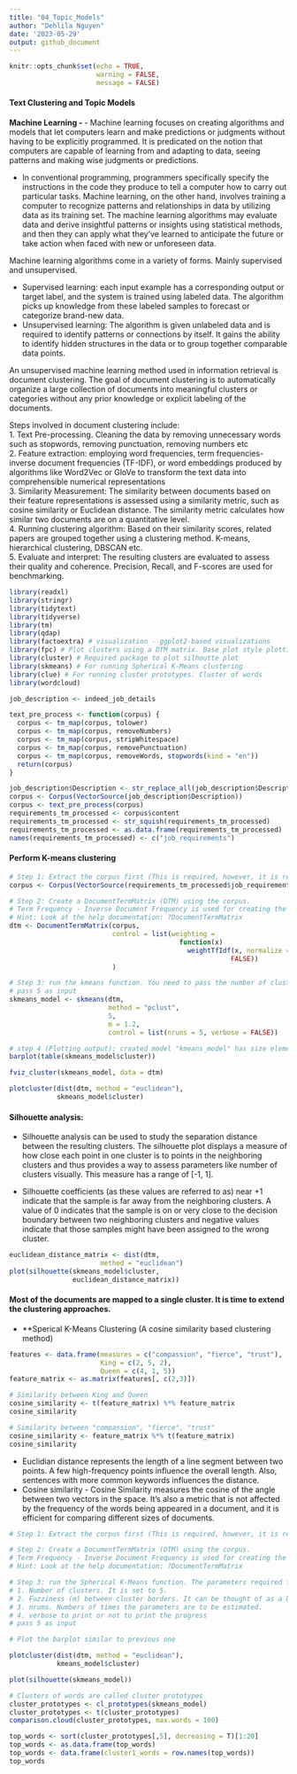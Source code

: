 ```yaml
---
title: "04_Topic_Models"
author: "Dehlila Nguyen"
date: '2023-05-29'
output: github_document
---
```


```r
knitr::opts_chunk$set(echo = TRUE,
                      warning = FALSE,
                      message = FALSE)
```

#### Text Clustering and Topic Models 

**Machine Learning - **
- Machine learning focuses on creating algorithms and models that let computers learn and make predictions or judgments without having to be explicitly programmed. It is predicated on the notion that computers are capable of learning from and adapting to data, seeing patterns and making wise judgments or predictions.    

- In conventional programming, programmers specifically specify the instructions in the code they produce to tell a computer how to carry out particular tasks. Machine learning, on the other hand, involves training a computer to recognize patterns and relationships in data by utilizing data as its training set. The machine learning algorithms may evaluate data and derive insightful patterns or insights using statistical methods, and then they can apply what they've learned to anticipate the future or take action when faced with new or unforeseen data.    

Machine learning algorithms come in a variety of forms. Mainly supervised and unsupervised. 

- Supervised learning: each input example has a corresponding output or target label, and the system is trained using labeled data. The algorithm picks up knowledge from these labeled samples to forecast or categorize brand-new data.
- Unsupervised learning: The algorithm is given unlabeled data and is required to identify patterns or connections by itself. It gains the ability to identify hidden structures in the data or to group together comparable data points.     

An unsupervised machine learning method used in information retrieval is document clustering. The goal of document clustering is to automatically organize a large collection of documents into meaningful clusters or categories without any prior knowledge or explicit labeling of the documents.

Steps involved in document clustering include:       
1. Text Pre-processing. Cleaning the data by removing unnecessary words such as stopwords, removing punctuation, removing numbers etc    
2. Feature extraction: employing word frequencies, term frequencies-inverse document frequencies (TF-IDF), or word embeddings produced by algorithms like Word2Vec or GloVe to transform the text data into comprehensible numerical representations     
3. Similarity Measurement: The similarity between documents based on their feature representations is assessed using a similarity metric, such as cosine similarity or Euclidean distance. The similarity metric calculates how similar two documents are on a quantitative level.       
4. Running clustering algorithm: Based on their similarity scores, related papers are grouped together using a clustering method. K-means, hierarchical clustering, DBSCAN etc.       
5. Evaluate and interpret: The resulting clusters are evaluated to assess their quality and coherence. Precision, Recall, and F-scores are used for benchmarking.      



```r
library(readxl)
library(stringr)
library(tidytext)
library(tidyverse)
library(tm)
library(qdap)
library(factoextra) # visualization - ggplot2-based visualizations 
library(fpc) # Plot clusters using a DTM matrix. Base plot style plotting 
library(cluster) # Required package to plot silhoutte plot 
library(skmeans) # For running Spherical K-Means clustering 
library(clue) # For running cluster prototypes. Cluster of words 
library(wordcloud)
```


```r
job_description <- indeed_job_details
```

```r
text_pre_process <- function(corpus) {
  corpus <- tm_map(corpus, tolower)
  corpus <- tm_map(corpus, removeNumbers)
  corpus <- tm_map(corpus, stripWhitespace)
  corpus <- tm_map(corpus, removePunctuation)
  corpus <- tm_map(corpus, removeWords, stopwords(kind = "en"))
  return(corpus)
}

```


```r
job_description$Description <- str_replace_all(job_description$Description, "\\r|\\n", " ")
corpus <- Corpus(VectorSource(job_description$Description))
corpus <- text_pre_process(corpus)
requirements_tm_processed <- corpus$content
requirements_tm_processed <- str_squish(requirements_tm_processed)
requirements_tm_processed <- as.data.frame(requirements_tm_processed)
names(requirements_tm_processed) <- c("job_requirements")
```

#### Perform K-means clustering 

```r
# Step 1: Extract the corpus first (This is required, however, it is redundant because the text is processed for cleaning using the corpus.)
corpus <- Corpus(VectorSource(requirements_tm_processed$job_requirements))

# Step 2: Create a DocumentTermMatrix (DTM) using the corpus. 
# Term Frequency - Inverse Document Frequency is used for creating the matrix. 
# Hint: Look at the help documentation: ?DocumentTermMatrix
dtm <- DocumentTermMatrix(corpus,
                          control = list(weighting = 
                                           function(x)
                                             weightTfIdf(x, normalize = 
                                                        FALSE))
                          )

# Step 3: run the kmeans function. You need to pass the number of clusters you want to create. 
# pass 5 as input 
skmeans_model <- skmeans(dtm, 
                         method = "pclust",
                         5,
                         m = 1.2,
                         control = list(nruns = 5, verbose = FALSE))

# step 4 (Plotting output): created model "kmeans_model" has size element.It provides count of elements mapped to each cluster. Using this size, create a frequency bar plot. 
barplot(table(skmeans_model$cluster))

```


```r
fviz_cluster(skmeans_model, data = dtm)
```


```r
plotcluster(dist(dtm, method = "euclidean"),
            skmeans_model$cluster)
```

#### Silhouette analysis: 
- Silhouette analysis can be used to study the separation distance between the resulting clusters. The silhouette plot displays a measure of how close each point in one cluster is to points in the neighboring clusters and thus provides a way to assess parameters like number of clusters visually. This measure has a range of [-1, 1].      

- Silhouette coefficients (as these values are referred to as) near +1 indicate that the sample is far away from the neighboring clusters. A value of 0 indicates that the sample is on or very close to the decision boundary between two neighboring clusters and negative values indicate that those samples might have been assigned to the wrong cluster.      
```r
euclidean_distance_matrix <- dist(dtm, 
                       method = "euclidean")
plot(silhouette(skmeans_model$cluster, 
                euclidean_distance_matrix))
```

#### Most of the documents are mapped to a single cluster. It is time to extend the clustering approaches.
- **Sperical K-Means Clustering (A cosine similarity based clustering method)

```r
features <- data.frame(measures = c("compassion", "fierce", "trust"), 
                       King = c(2, 5, 2),
                       Queen = c(4, 1, 5))
feature_matrix <- as.matrix(features[, c(2,3)])

# Similarity between King and Queen 
cosine_similarity <- t(feature_matrix) %*% feature_matrix
cosine_similarity

# Similarity between "compassion", "fierce", "trust"
cosine_similarity <- feature_matrix %*% t(feature_matrix)
cosine_similarity
```

- Euclidian distance represents the length of a line segment between two points. A few high-frequency points influence the overall length. Also, sentences with more common keywords influences the distance. 
- Cosine similarity - Cosine Similarity measures the cosine of the angle between two vectors in the space. It’s also a metric that is not affected by the frequency of the words being appeared in a document, and it is efficient for comparing different sizes of documents.

```r
# Step 1: Extract the corpus first (This is required, however, it is redundant because the text is processed for cleaning using the corpus.)

# Step 2: Create a DocumentTermMatrix (DTM) using the corpus. 
# Term Frequency - Inverse Document Frequency is used for creating the matrix. 
# Hint: Look at the help documentation: ?DocumentTermMatrix

# Step 3: run the Spherical K-Means function. The parameters required for running S K-Means are:
# 1. Number of clusters. It is set to 5.
# 2. Fuzziness (m) between cluster borders. It can be thought of as a border between clusters. How broad is the boarder that you want? Ranges from 1 and upwards. The higher the expected fuzziness the higher should be the value. Ideal value is 1.2 
# 3. nrums. Numbers of times the parameters are to be estimated. 
# 4. verbose to print or not to print the progress 
# pass 5 as input 

# Plot the barplot similar to previous one 
```

```r
plotcluster(dist(dtm, method = "euclidean"),
            kmeans_model$cluster)
```


```r
plot(silhouette(skmeans_model))
```


```r
# Clusters of words are called cluster prototypes 
cluster_prototypes <- cl_prototypes(skmeans_model)
cluster_prototypes <- t(cluster_prototypes)
comparison.cloud(cluster_prototypes, max.words = 100)
```


```r
top_words <- sort(cluster_prototypes[,5], decreasing = T)[1:20]
top_words <- as.data.frame(top_words)
top_words <- data.frame(cluster1_words = row.names(top_words))
top_words
```

